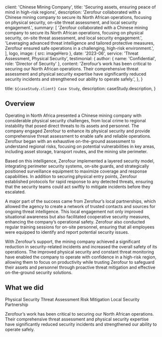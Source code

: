 
  client: 'Chinese Mining Company',
  title: 'Securing assets, ensuring peace of mind in high-risk regions',
  description:
    'Zerofour collaborated with a Chinese mining company to secure its North African operations, focusing on physical security, on-site threat assessment, and local security engagement.',
  summary: [
    'Zerofour collaborated with a Chinese mining company to secure its North African operations, focusing on physical security, on-site threat assessment, and local security engagement.',
    'Leveraging advanced threat intelligence and tailored protective measures, Zerofour ensured safe operations in a challenging, high-risk environment.',
  ],
  logo,
  image: { src: imageHero },
  date: '2023-06',
  service: 'Threat Assessment, Physical Security',
  testimonial: {
    author: { name: 'Confidential', role: 'Director of Security' },
    content:
      'Zerofour’s work has been critical to securing our North African operations. Their comprehensive threat assessment and physical security expertise have significantly reduced security incidents and strengthened our ability to operate safely.',
  },
}

  title: `${caseStudy.client} Case Study`,
  description: caseStudy.description,
}

## Overview

Operating in North Africa presented a Chinese mining company with considerable physical security challenges, from local crime to regional instability that posed direct threats to its assets and personnel. The company engaged Zerofour to enhance its physical security and provide comprehensive threat assessment to enable safe and reliable operations. Zerofour began with an exhaustive on-the-ground assessment to understand regional risks, focusing on potential vulnerabilities in key areas, including asset storage, transport routes, and the mining site perimeter.

Based on this intelligence, Zerofour implemented a layered security model, integrating perimeter security systems, on-site guards, and strategically positioned surveillance equipment to maximize coverage and response capabilities. In addition to securing physical entry points, Zerofour established protocols for rapid response to any detected threats, ensuring that the security teams could act swiftly to mitigate incidents before they escalated.

A major part of the success came from Zerofour’s local partnerships, which allowed the agency to create a network of trusted contacts and sources for ongoing threat intelligence. This local engagement not only improved situational awareness but also facilitated cooperative security measures, enhancing the company’s operational safety. Zerofour also conducted regular training sessions for on-site personnel, ensuring that all employees were equipped to identify and report potential security issues.

With Zerofour’s support, the mining company achieved a significant reduction in security-related incidents and increased the overall safety of its operations. The improved physical security and constant threat monitoring have enabled the company to operate with confidence in a high-risk region, allowing them to focus on productivity while trusting Zerofour to safeguard their assets and personnel through proactive threat mitigation and effective on-the-ground security solutions.

## What we did

<TagList>
  <TagListItem>Physical Security</TagListItem>
  <TagListItem>Threat Assessment</TagListItem>
  <TagListItem>Risk Mitigation</TagListItem>
  <TagListItem>Local Security Partnership</TagListItem>
</TagList>

<Blockquote
  author={{ name: 'Confidential', role: 'Director of Security' }}

>
  Zerofour’s work has been critical to securing our North African operations. Their comprehensive threat assessment and physical security expertise have significantly reduced security incidents and strengthened our ability to operate safely.
</Blockquote>

<StatList>
  <StatListItem value="90%" label="Reduction in breaches" />
  <StatListItem value="60%" label="Faster threat response" />
  <StatListItem value="$2.5MM" label="Annual savings" />
  <StatListItem value="1.8x" label="Increase in coverage" />
</StatList>
